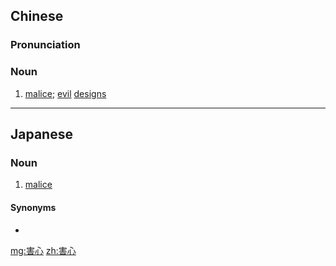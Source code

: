 ==Chinese==
{{zh-forms}}

===Pronunciation===
{{zh-pron
|m=hàixīn
|cat=n
}}

===Noun===
{{zh-noun}}

# {{lb|zh|literary}} [[malice]]; [[evil]] [[design]]s

----

==Japanese==
{{ja-kanjitab|がい|しん|yomi=on}}

===Noun===
{{ja-noun|がいしん}}

# [[malice]]
#: {{ja-usex|互いに害心を抱き|たがい に がいしん を いだき|harbor malice toward each other}}

====Synonyms====
* {{ja-r|害意|がい.い}}

[[mg:害心]]
[[zh:害心]]